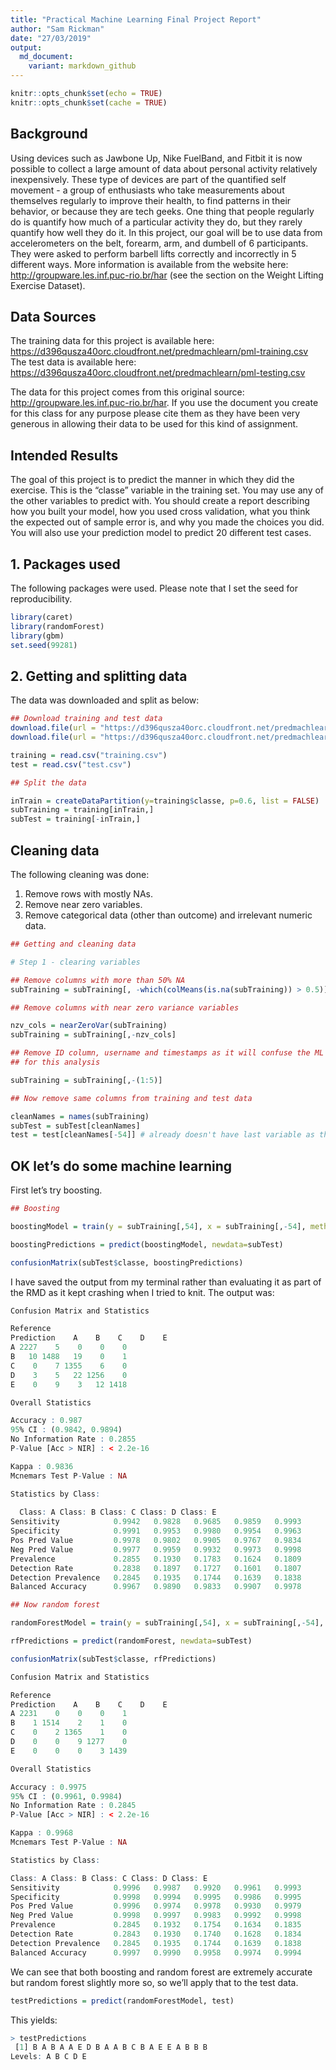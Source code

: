 ```yaml
---
title: "Practical Machine Learning Final Project Report"
author: "Sam Rickman"
date: "27/03/2019"
output:
  md_document:
    variant: markdown_github
---
```


```r
knitr::opts_chunk$set(echo = TRUE)
knitr::opts_chunk$set(cache = TRUE)
```

## Background  
Using devices such as Jawbone Up, Nike FuelBand, and Fitbit it is now possible to collect a large amount of data about personal activity relatively inexpensively. These type of devices are part of the quantified self movement - a group of enthusiasts who take measurements about themselves regularly to improve their health, to find patterns in their behavior, or because they are tech geeks. One thing that people regularly do is quantify how much of a particular activity they do, but they rarely quantify how well they do it. In this project, our goal will be to use data from accelerometers on the belt, forearm, arm, and dumbell of 6 participants. They were asked to perform barbell lifts correctly and incorrectly in 5 different ways. More information is available from the website here: [http://groupware.les.inf.puc-rio.br/har](http://groupware.les.inf.puc-rio.br/har) (see the section on the Weight Lifting Exercise Dataset).   

## Data Sources  

The training data for this project is available here:  
[https://d396qusza40orc.cloudfront.net/predmachlearn/pml-training.csv](https://d396qusza40orc.cloudfront.net/predmachlearn/pml-training.csv)  
The test data is available here:  
[https://d396qusza40orc.cloudfront.net/predmachlearn/pml-testing.csv](https://d396qusza40orc.cloudfront.net/predmachlearn/pml-testing.csv)  

The data for this project comes from this original source: [http://groupware.les.inf.puc-rio.br/har](http://groupware.les.inf.puc-rio.br/har). If you use the document you create for this class for any purpose please cite them as they have been very generous in allowing their data to be used for this kind of assignment.  

## Intended Results  

The goal of this project is to predict the manner in which they did the exercise. This is the "classe" variable in the training set. You may use any of the other variables to predict with. You should create a report describing how you built your model, how you used cross validation, what you think the expected out of sample error is, and why you made the choices you did. You will also use your prediction model to predict 20 different test cases.  

## 1. Packages used 

The following packages were used. Please note that I set the seed for reproducibility.

```r
library(caret)
library(randomForest)
library(gbm)
set.seed(99281)
```

## 2. Getting and splitting data

The data was downloaded and split as below:

```r
## Download training and test data
download.file(url = "https://d396qusza40orc.cloudfront.net/predmachlearn/pml-training.csv", destfile = 'training.csv')
download.file(url = "https://d396qusza40orc.cloudfront.net/predmachlearn/pml-testing.csv", destfile = 'test.csv')

training = read.csv("training.csv")
test = read.csv("test.csv")

## Split the data

inTrain = createDataPartition(y=training$classe, p=0.6, list = FALSE)
subTraining = training[inTrain,]
subTest = training[-inTrain,]


```

## Cleaning data

The following cleaning was done:

1. Remove rows with mostly NAs.
2. Remove near zero variables.
3. Remove categorical data (other than outcome) and irrelevant numeric data.

```r
## Getting and cleaning data

# Step 1 - clearing variables

## Remove columns with more than 50% NA
subTraining = subTraining[, -which(colMeans(is.na(subTraining)) > 0.5)]

## Remove columns with near zero variance variables

nzv_cols = nearZeroVar(subTraining)
subTraining = subTraining[,-nzv_cols]

## Remove ID column, username and timestamps as it will confuse the ML algorithm and adds no information
## for this analysis

subTraining = subTraining[,-(1:5)]

## Now remove same columns from training and test data

cleanNames = names(subTraining)
subTest = subTest[cleanNames]
test = test[cleanNames[-54]] # already doesn't have last variable as that's the outcome

```

## OK let's do some machine learning

First let's try boosting.

```r
## Boosting

boostingModel = train(y = subTraining[,54], x = subTraining[,-54], method = 'gbm', verbose= FALSE)

boostingPredictions = predict(boostingModel, newdata=subTest)

confusionMatrix(subTest$classe, boostingPredictions)

```

I have saved the output from my terminal rather than evaluating it as part of the RMD as it kept crashing when I tried to knit. The output was:
```r
Confusion Matrix and Statistics

Reference
Prediction    A    B    C    D    E
A 2227    5    0    0    0
B   10 1488   19    0    1
C    0    7 1355    6    0
D    3    5   22 1256    0
E    0    9    3   12 1418

Overall Statistics

Accuracy : 0.987           
95% CI : (0.9842, 0.9894)
No Information Rate : 0.2855          
P-Value [Acc > NIR] : < 2.2e-16       

Kappa : 0.9836          
Mcnemars Test P-Value : NA              

Statistics by Class:
  
  Class: A Class: B Class: C Class: D Class: E
Sensitivity            0.9942   0.9828   0.9685   0.9859   0.9993
Specificity            0.9991   0.9953   0.9980   0.9954   0.9963
Pos Pred Value         0.9978   0.9802   0.9905   0.9767   0.9834
Neg Pred Value         0.9977   0.9959   0.9932   0.9973   0.9998
Prevalence             0.2855   0.1930   0.1783   0.1624   0.1809
Detection Rate         0.2838   0.1897   0.1727   0.1601   0.1807
Detection Prevalence   0.2845   0.1935   0.1744   0.1639   0.1838
Balanced Accuracy      0.9967   0.9890   0.9833   0.9907   0.9978
```


```r
## Now random forest

randomForestModel = train(y = subTraining[,54], x = subTraining[,-54], method = 'rf', prox = TRUE)

rfPredictions = predict(randomForest, newdata=subTest)

confusionMatrix(subTest$classe, rfPredictions)

```

```r
Confusion Matrix and Statistics

Reference
Prediction    A    B    C    D    E
A 2231    0    0    0    1
B    1 1514    2    1    0
C    0    2 1365    1    0
D    0    0    9 1277    0
E    0    0    0    3 1439

Overall Statistics

Accuracy : 0.9975          
95% CI : (0.9961, 0.9984)
No Information Rate : 0.2845          
P-Value [Acc > NIR] : < 2.2e-16       

Kappa : 0.9968          
Mcnemars Test P-Value : NA              

Statistics by Class:

Class: A Class: B Class: C Class: D Class: E
Sensitivity            0.9996   0.9987   0.9920   0.9961   0.9993
Specificity            0.9998   0.9994   0.9995   0.9986   0.9995
Pos Pred Value         0.9996   0.9974   0.9978   0.9930   0.9979
Neg Pred Value         0.9998   0.9997   0.9983   0.9992   0.9998
Prevalence             0.2845   0.1932   0.1754   0.1634   0.1835
Detection Rate         0.2843   0.1930   0.1740   0.1628   0.1834
Detection Prevalence   0.2845   0.1935   0.1744   0.1639   0.1838
Balanced Accuracy      0.9997   0.9990   0.9958   0.9974   0.9994
```

We can see that both boosting and random forest are extremely accurate but random forest slightly more so, so we'll apply that to the test data.

```r
testPredictions = predict(randomForestModel, test)
```

This yields:

```r
> testPredictions
 [1] B A B A A E D B A A B C B A E E A B B B
Levels: A B C D E
```